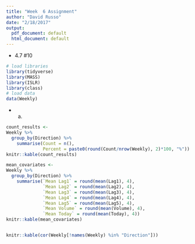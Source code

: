 ```yaml
---
title: "Week  6 Assignment"
author: "David Russo"
date: "2/18/2017"
output:
  pdf_document: default
  html_document: default
---
```


* 4.7 #10
```r
# load libraries
library(tidyverse)
library(MASS)
library(ISLR)
library(class)
# load data
data(Weekly)
```

  + a.
```r
count_results <- 
Weekly %>%
  group_by(Direction) %>%
    summarise(Count = n(),
              Percent = paste0(round(Count/nrow(Weekly), 2)*100, "%"))
knitr::kable(count_results)

mean_covariates <- 
Weekly %>%
  group_by(Direction) %>%
    summarise(`Mean Lag1` = round(mean(Lag1), 4),
              `Mean Lag2` = round(mean(Lag2), 4),
              `Mean Lag3` = round(mean(Lag3), 4),
              `Mean Lag4` = round(mean(Lag4), 4), 
              `Mean Lag5` = round(mean(Lag5), 4),
              `Mean Volume` = round(mean(Volume), 4),
              `Mean Today` = round(mean(Today), 4))
knitr::kable(mean_covariates)


knitr::kable(cor(Weekly[!names(Weekly) %in% "Direction"]))
```

```r

```

